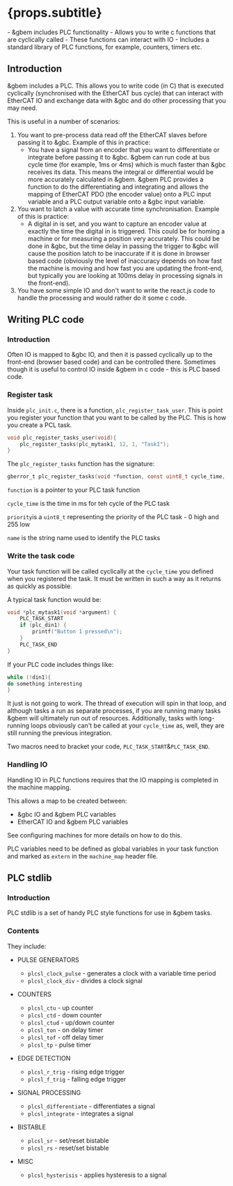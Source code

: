 
# {props.subtitle}
<Tldr>
    - &gbem includes PLC functionality
    - Allows you to write c functions that are cyclically called
    - These functions can interact with IO
    - Includes a standard library of PLC functions, for example, counters, timers etc.
</Tldr>

## Introduction

&gbem includes a PLC. This allows you to write code (in C) that is executed cyclically (synchronised with the EtherCAT bus cycle) that can interact with EtherCAT IO and exchange data with &gbc and do other processing that you may need.

This is useful in a number of scenarios:

1. You want to pre-process data read off the EtherCAT slaves before passing it to &gbc. Example of this in practice:
   - You have a signal from an encoder that you want to differentiate or integrate before passing it to &gbc. &gbem can run code at bus cycle time (for example, 1ms or 4ms) which is much faster than &gbc receives its data. This means the integral or differential would be more accurately calculated in &gbem. &gbem PLC provides a function to do the differentiating and integrating and allows the mapping of EtherCAT PDO (the encoder value) onto a PLC input variable and a PLC output variable onto a &gbc input variable.
2. You want to latch a value with accurate time synchronisation. Example of this is practice:
   - A digital in is set, and you want to capture an encoder value at exactly the time the digital in is triggered. This could be for homing a machine or for measuring a position very accurately. This could be done in &gbc, but the time delay in passing the trigger to &gbc will cause the position latch to be inaccurate if it is done in browser based code (obviously the level of inaccuracy depends on how fast the machine is moving and how fast you are updating the front-end, but typically you are looking at 100ms delay in processing signals in the front-end).
3. You have some simple IO and don't want to write the react.js code to handle the processing and would rather do it some c code.

## Writing PLC code

### Introduction

Often IO is mapped to &gbc IO, and then it is passed cyclically up to the front-end (browser based code) and can be controlled there. Sometimes though it is useful to control IO inside &gbem in c code - this is PLC based code.

### Register task

Inside `plc_init.c`, there is a function, `plc_register_task_user`. This is point you register your function that you want to be called by the PLC. This is how you create a PCL task.

````c
void plc_register_tasks_user(void){
    plc_register_tasks(plc_mytask1, 12, 1, "Task1");
}
````

The `plc_register_tasks` function has the signature:

````c
gberror_t plc_register_tasks(void *function, const uint8_t cycle_time, const uint8_t priority, const char *name)
````

`function` is a pointer to your PLC task function

`cycle_time` is the time in ms for teh cycle of the PLC task

`priority`is a `uint8_t` representing the priority of the PLC task - 0 high and 255 low

`name` is the string name used to identify the PLC tasks

### Write the task code

Your task function will be called cyclically at the `cycle_time` you defined when you registered the task. It must be written in such a way as it returns as quickly as possible.

A typical task function would be:

````c
void *plc_mytask1(void *argument) {
    PLC_TASK_START
    if (plc_din1) {
    	printf("Button 1 pressed\n");
	}
    PLC_TASK_END
}
````

If your PLC code includes things like:

```c
while (!din1){
do something interesting
}
```

It just is not going to work. The thread of execution will spin in that loop, and although tasks a run as separate processes, if you are running many tasks &gbem will ultimately run out of resources. Additionally, tasks with long-running loops obviously can't be called at your `cycle_time` as, well, they are still running the previous integration.

Two macros need to bracket your code, `PLC_TASK_START`&`PLC_TASK_END`.

### Handling IO

Handling IO in PLC functions requires that the IO mapping is completed in the machine mapping.

This allows a map to be created between:

* &gbc IO and &gbem PLC variables
* EtherCAT IO and &gbem PLC variables

See <Link to="/docs/gbem/configuring_machines">configuring machines</Link> for more details on how to do this.

PLC variables need to be defined as global variables in your task function and marked as `extern` in the `machine_map` header file.

## PLC stdlib

### Introduction

PLC stdlib is a set of handy PLC style functions for use in &gbem tasks.

### Contents

They include:

* PULSE GENERATORS
  * `plcsl_clock_pulse` - generates a clock with a variable time period
  * `plcsl_clock_div` - divides a clock signal
* COUNTERS
  * `plcsl_ctu` - up counter
  * `plcsl_ctd` - down counter
  * `plcsl_ctud` - up/down counter
  * `plcsl_ton` - on delay timer
  * `plcsl_tof` - off delay timer
  * `plcsl_tp` - pulse timer
* EDGE DETECTION
  * `plcsl_r_trig` - rising edge trigger
  * `plcsl_f_trig` - falling edge trigger
* SIGNAL PROCESSING
  * `plcsl_differentiate` - differentiates a signal
  * `plcsl_integrate` - integrates a signal
* BISTABLE
  * `plcsl_sr` - set/reset bistable
  * `plcsl_rs` - reset/set bistable

* MISC
  * `plcsl_hysterisis` - applies hysteresis to a signal

